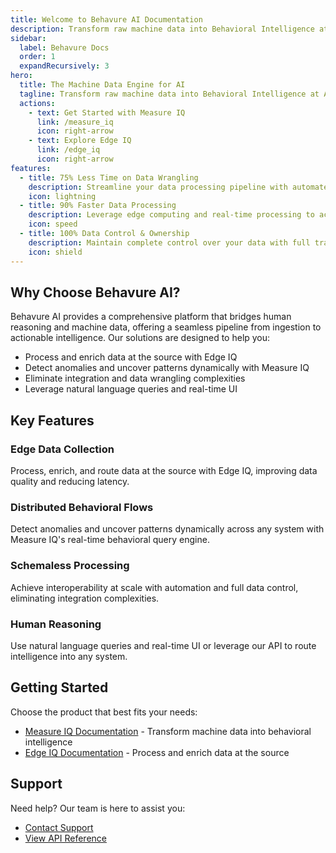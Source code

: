 ```yaml
---
title: Welcome to Behavure AI Documentation
description: Transform raw machine data into Behavioral Intelligence at AI speed with Measure IQ and Edge IQ
sidebar:
  label: Behavure Docs
  order: 1
  expandRecursively: 3
hero:
  title: The Machine Data Engine for AI
  tagline: Transform raw machine data into Behavioral Intelligence at AI speed
  actions:
    - text: Get Started with Measure IQ
      link: /measure_iq
      icon: right-arrow
    - text: Explore Edge IQ
      link: /edge_iq
      icon: right-arrow
features:
  - title: 75% Less Time on Data Wrangling
    description: Streamline your data processing pipeline with automated workflows and intelligent processing
    icon: lightning
  - title: 90% Faster Data Processing
    description: Leverage edge computing and real-time processing to accelerate your data operations
    icon: speed
  - title: 100% Data Control & Ownership
    description: Maintain complete control over your data with full transparency and compliance
    icon: shield
---
```


## Why Choose Behavure AI?

Behavure AI provides a comprehensive platform that bridges human reasoning and machine data, offering a seamless pipeline from ingestion to actionable intelligence. Our solutions are designed to help you:

- Process and enrich data at the source with Edge IQ
- Detect anomalies and uncover patterns dynamically with Measure IQ
- Eliminate integration and data wrangling complexities
- Leverage natural language queries and real-time UI

## Key Features

### Edge Data Collection

Process, enrich, and route data at the source with Edge IQ, improving data quality and reducing latency.

### Distributed Behavioral Flows

Detect anomalies and uncover patterns dynamically across any system with Measure IQ's real-time behavioral query engine.

### Schemaless Processing

Achieve interoperability at scale with automation and full data control, eliminating integration complexities.

### Human Reasoning

Use natural language queries and real-time UI or leverage our API to route intelligence into any system.

## Getting Started

Choose the product that best fits your needs:

- [Measure IQ Documentation](/measure_iq/measure_docs) - Transform machine data into behavioral intelligence
- [Edge IQ Documentation](/edge_iq) - Process and enrich data at the source

## Support

Need help? Our team is here to assist you:

- [Contact Support](mailto:support@behavure.ai)
- [View API Reference](/api)
